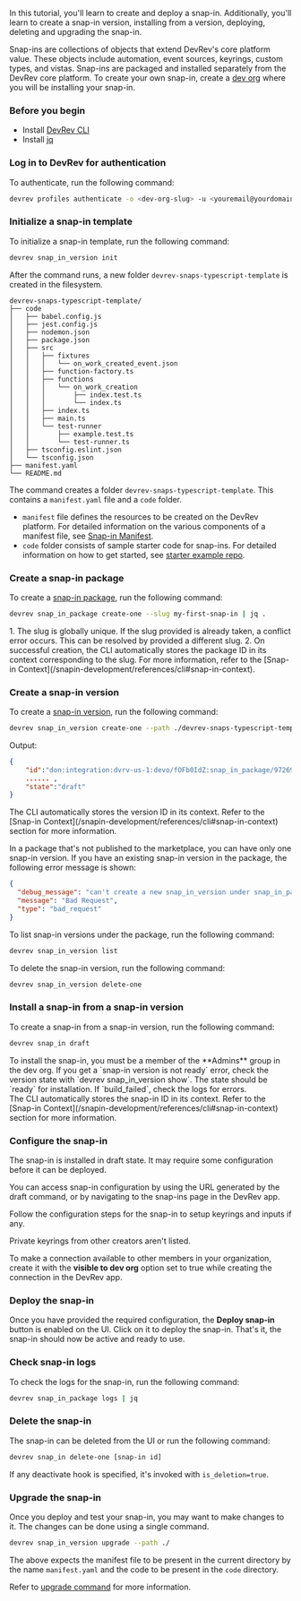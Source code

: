In this tutorial, you'll learn to create and deploy a snap-in. Additionally, you'll learn to create a snap-in version, installing from a version, deploying, deleting and upgrading the snap-in.

Snap-ins are collections of objects that extend DevRev's core platform value. These objects include automation, event sources, keyrings, custom types, and vistas. Snap-ins are packaged and installed separately from the DevRev core platform. To create your own snap-in, create a [dev org](https://app.devrev.ai/) where you will be installing your snap-in.

<Steps>

### Before you begin

- Install [DevRev CLI](/snapin-development/references/cli-install)
- Install [jq](https://stedolan.github.io/jq)

### Log in to DevRev for authentication

To authenticate, run the following command:

```bash
devrev profiles authenticate -o <dev-org-slug> -u <youremail@yourdomain.com>
```

### Initialize a snap-in template

To initialize a snap-in template, run the following command:

```bash
devrev snap_in_version init
```
After the command runs, a new folder `devrev-snaps-typescript-template` is
created in the filesystem.

```
devrev-snaps-typescript-template/
├── code
│   ├── babel.config.js
│   ├── jest.config.js
│   ├── nodemon.json
│   ├── package.json
│   ├── src
│   │   ├── fixtures
│   │   │   └── on_work_created_event.json
│   │   ├── function-factory.ts
│   │   ├── functions
│   │   │   └── on_work_creation
│   │   │       ├── index.test.ts
│   │   │       └── index.ts
│   │   ├── index.ts
│   │   ├── main.ts
│   │   └── test-runner
│   │       ├── example.test.ts
│   │       └── test-runner.ts
│   ├── tsconfig.eslint.json
│   └── tsconfig.json
├── manifest.yaml
└── README.md
```

The command creates a folder `devrev-snaps-typescript-template`. This contains a `manifest.yaml` file and a `code` folder.

- `manifest` file defines the resources to be created on the DevRev platform. For detailed information on the various components of a manifest file, see [Snap-in Manifest](/snapin-development/references/manifest).
- `code` folder consists of sample starter code for snap-ins. For detailed information on how to get started, see [starter example repo](https://github.com/devrev/snap-in-examples/tree/main/1-starter/code#readme).

### Create a snap-in package

To create a [snap-in package](/snapin-development/concepts), run the following command:

```bash
devrev snap_in_package create-one --slug my-first-snap-in | jq .
```
<Callout intent="note">
1. The slug is globally unique. If the slug provided is already taken, a conflict error occurs. This can be resolved by provided a different slug.
2. On successful creation, the CLI automatically stores the package ID in its context corresponding to the slug. For more information, refer to the [Snap-in Context](/snapin-development/references/cli#snap-in-context).
</Callout>

### Create a snap-in version

To create a [snap-in version](/snapin-development/references/cli#snap-in-version), run the following command:

```bash
devrev snap_in_version create-one --path ./devrev-snaps-typescript-template
```

Output:

```json
{
    "id":"don:integration:dvrv-us-1:devo/fOFb0IdZ:snap_in_package/972696ef-32cf-4ec0-81da-5a4a7804fa91:snap_in_version/52c058a9-7d68-4538-b70e-46efc7dfcd0d",
    ...... ,
    "state":"draft"
}
```
<Callout intent="info">
 The CLI automatically stores the version ID in its context. Refer to the [Snap-in Context](/snapin-development/references/cli#snap-in-context) section for more information.
</Callout>

In a package that's not published to the marketplace, you can have only one snap-in version. If you have an existing snap-in version in the package, the following error message is shown:

```json
{
  "debug_message": "can't create a new snap_in_version under snap_in_package <ID> because there is already a non-published snap_in_version under it",
  "message": "Bad Request",
  "type": "bad_request"
}
```

To list snap-in versions under the package, run the following command:

```bash
devrev snap_in_version list
```

To delete the snap-in version, run the following command:

```bash
devrev snap_in_version delete-one
```

### Install a snap-in from a snap-in version

To create a snap-in from a snap-in version, run the following command:

```bash
devrev snap_in draft
```

<Callout intent="note">
To install the snap-in, you must be a member of the **Admins** group in the dev org.
</Callout>

<Callout intent="info">
If you get a `snap-in version is not ready` error, check the version state with `devrev snap_in_version show`. The state should be `ready` for installation. If `build_failed`, check the logs for errors.
</Callout>

<br />

<Callout intent="info">
The CLI automatically stores the snap-in ID in its context. Refer to the [Snap-in Context](/snapin-development/references/cli#snap-in-context) section for more information.
</Callout>

### Configure the snap-in

The snap-in is installed in draft state. It may require some configuration before it can be deployed.

You can access snap-in configuration by using the URL generated by the draft command, or by navigating to the snap-ins page in the DevRev app.

Follow the configuration steps for the snap-in to setup keyrings and inputs if any.

<Callout intent="info">
Private keyrings from other creators aren't listed.
</Callout>

To make a connection available to other members in your organization, create it with the **visible to dev org** option set to true while creating the connection in the DevRev app.

### Deploy the snap-in

Once you have provided the required configuration, the **Deploy snap-in** button is enabled on the UI. Click on it to deploy the snap-in.
That's it, the snap-in should now be active and ready to use.

### Check snap-in logs

To check the logs for the snap-in, run the following command:

```bash
devrev snap_in_package logs | jq
```

### Delete the snap-in

The snap-in can be deleted from the UI or run the following command:

```bash
devrev snap_in delete-one [snap-in id]
```

If any deactivate hook is specified, it's invoked with `is_deletion=true`.

### Upgrade the snap-in

Once you deploy and test your snap-in, you may want to make changes to it. The changes can be done using a single command.

```bash
devrev snap_in_version upgrade --path ./
```

The above expects the manifest file to be present in the current directory by the name `manifest.yaml` and the code to be present in the `code` directory.

Refer to [upgrade command](/snapin-development/upgrade-snap-ins) for more information.

</Steps>